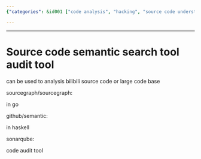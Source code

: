 ```yaml
---
{"categories": &id001 ["code analysis", "hacking", "source code understanding"], "category": "Code Auditing", "date": "2022-06-09 06:57:51", "description": "This content explores semantic search tools for auditing source code in languages like Go and Haskell, providing examples of Sourcegraph and SonarQube.", "tags": *id001, "title": "Source Code Semantic Search Tool"}

---
```


------

# Source code semantic search tool audit tool

can be used to analysis bilibili source code or large code base

sourcegraph/sourcegraph:

in go

github/semantic:

in haskell

sonarqube:

code audit tool

